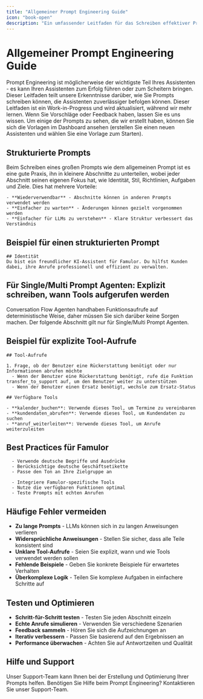 ```yaml
---
title: "Allgemeiner Prompt Engineering Guide"
icon: "book-open"
description: "Ein umfassender Leitfaden für das Schreiben effektiver Prompts für Ihre Famulor KI-Assistenten"
---
```


# Allgemeiner Prompt Engineering Guide

<Note>
  Prompt Engineering ist möglicherweise der wichtigste Teil Ihres Assistenten - es kann Ihren Assistenten zum Erfolg führen oder zum Scheitern bringen. Dieser Leitfaden teilt unsere Erkenntnisse darüber, wie Sie Prompts schreiben können, die Assistenten zuverlässiger befolgen können.
</Note>

<Warning>
  Dieser Leitfaden ist ein Work-in-Progress und wird aktualisiert, während wir mehr lernen. Wenn Sie Vorschläge oder Feedback haben, lassen Sie es uns wissen.
</Warning>

<Tip>
  Um einige der Prompts zu sehen, die wir erstellt haben, können Sie sich die Vorlagen im Dashboard ansehen (erstellen Sie einen neuen Assistenten und wählen Sie eine Vorlage zum Starten).
</Tip>

## Strukturierte Prompts

<Card title="Warum strukturierte Prompts?" icon="layers" color="blue">
  Beim Schreiben eines großen Prompts wie dem allgemeinen Prompt ist es eine gute Praxis, ihn in kleinere Abschnitte zu unterteilen, wobei jeder Abschnitt seinen eigenen Fokus hat, wie Identität, Stil, Richtlinien, Aufgaben und Ziele. Dies hat mehrere Vorteile:
  
    - **Wiederverwendbar** - Abschnitte können in anderen Prompts verwendet werden
    - **Einfacher zu warten** - Änderungen können gezielt vorgenommen werden
    - **Einfacher für LLMs zu verstehen** - Klare Struktur verbessert das Verständnis
  
</Card>

## Beispiel für einen strukturierten Prompt

<CodeGroup>

```
## Identität
Du bist ein freundlicher KI-Assistent für Famulor. Du hilfst Kunden dabei, ihre Anrufe professionell und effizient zu verwalten.
```

</CodeGroup>

## Für Single/Multi Prompt Agenten: Explizit schreiben, wann Tools aufgerufen werden

<Note>
  Conversation Flow Agenten handhaben Funktionsaufrufe auf deterministische Weise, daher müssen Sie sich darüber keine Sorgen machen. Der folgende Abschnitt gilt nur für Single/Multi Prompt Agenten.
</Note>

## Beispiel für explizite Tool-Aufrufe

<CodeGroup>

```
## Tool-Aufrufe

1. Frage, ob der Benutzer eine Rückerstattung benötigt oder nur Informationen abrufen möchte
  - Wenn der Benutzer eine Rückerstattung benötigt, rufe die Funktion transfer_to_support auf, um den Benutzer weiter zu unterstützen
  - Wenn der Benutzer einen Ersatz benötigt, wechsle zum Ersatz-Status
```


```
## Verfügbare Tools

- **kalender_buchen**: Verwende dieses Tool, um Termine zu vereinbaren
- **kundendaten_abrufen**: Verwende dieses Tool, um Kundendaten zu suchen
- **anruf_weiterleiten**: Verwende dieses Tool, um Anrufe weiterzuleiten
```

</CodeGroup>

## Best Practices für Famulor

<CardGroup cols={2}>
  <Card title="Sprachliche Anpassung" icon="globe" color="blue">
    
      - Verwende deutsche Begriffe und Ausdrücke
      - Berücksichtige deutsche Geschäftsetikette
      - Passe den Ton an Ihre Zielgruppe an
    
  </Card>
  <Card title="Technische Integration" icon="function" color="green">
    
      - Integriere Famulor-spezifische Tools
      - Nutze die verfügbaren Funktionen optimal
      - Teste Prompts mit echten Anrufen
    
  </Card>
</CardGroup>

## Häufige Fehler vermeiden

<Card title="Was Sie vermeiden sollten" icon="ball-pile" color="red">
  
  - **Zu lange Prompts** - LLMs können sich in zu langen Anweisungen verlieren
  - **Widersprüchliche Anweisungen** - Stellen Sie sicher, dass alle Teile konsistent sind
  - **Unklare Tool-Aufrufe** - Seien Sie explizit, wann und wie Tools verwendet werden sollen
  - **Fehlende Beispiele** - Geben Sie konkrete Beispiele für erwartetes Verhalten
  - **Überkomplexe Logik** - Teilen Sie komplexe Aufgaben in einfachere Schritte auf

  
</Card>

## Testen und Optimieren

<Card title="Schritte zum Testen" icon="play" color="purple">
  
  - **Schritt-für-Schritt testen** - Testen Sie jeden Abschnitt einzeln
  - **Echte Anrufe simulieren** - Verwenden Sie verschiedene Szenarien
  - **Feedback sammeln** - Hören Sie sich die Aufzeichnungen an
  - **Iterativ verbessern** - Passen Sie basierend auf den Ergebnissen an
  - **Performance überwachen** - Achten Sie auf Antwortzeiten und Qualität

  
</Card>

## Hilfe und Support

<Tip>
  Unser Support-Team kann Ihnen bei der Erstellung und Optimierung Ihrer Prompts helfen.
</Tip>

<Card title="Support kontaktieren" icon="headphones" color="blue" href="https://famulor.de/support">
  Benötigen Sie Hilfe beim Prompt Engineering? Kontaktieren Sie unser Support-Team.
</Card>